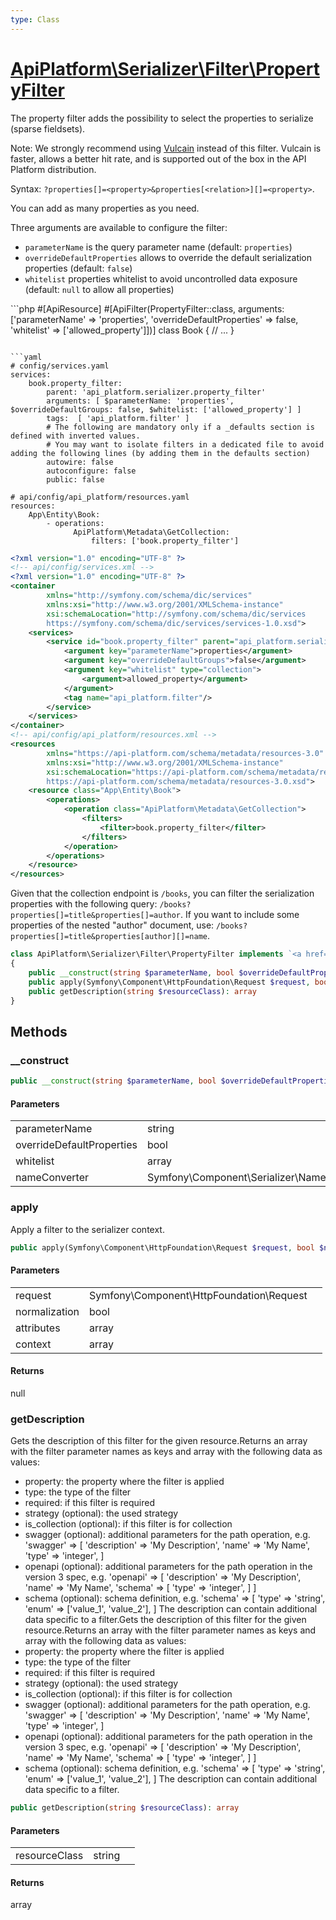 ```yaml
---
type: Class
---
```


# [ApiPlatform\Serializer\Filter\PropertyFilter](/docs/vmain/reference/Serializer/Filter/PropertyFilter)

The property filter adds the possibility to select the properties to serialize (sparse fieldsets).

Note: We strongly recommend using [Vulcain](https://vulcain.rocks/) instead of this filter. Vulcain is faster, allows a better hit rate, and is supported out of the box in the API Platform distribution.

Syntax: `?properties[]=<property>&properties[<relation>][]=<property>`.

You can add as many properties as you need.

Three arguments are available to configure the filter:
- `parameterName` is the query parameter name (default: `properties`)
- `overrideDefaultProperties` allows to override the default serialization properties (default: `false`)
- `whitelist` properties whitelist to avoid uncontrolled data exposure (default: `null` to allow all properties)

<CodeSelector>
```php
<?php
// api/src/Entity/Book.php
use ApiPlatform\Metadata\ApiFilter;
use ApiPlatform\Metadata\ApiResource;
use ApiPlatform\Serializer\Filter\PropertyFilter;

#[ApiResource]
#[ApiFilter(PropertyFilter::class, arguments: ['parameterName' => 'properties', 'overrideDefaultProperties' => false, 'whitelist' => ['allowed_property']])]
class Book
{
    // ...
}
```

```yaml
# config/services.yaml
services:
    book.property_filter:
        parent: 'api_platform.serializer.property_filter'
        arguments: [ $parameterName: 'properties', $overrideDefaultGroups: false, $whitelist: ['allowed_property'] ]
        tags:  [ 'api_platform.filter' ]
        # The following are mandatory only if a _defaults section is defined with inverted values.
        # You may want to isolate filters in a dedicated file to avoid adding the following lines (by adding them in the defaults section)
        autowire: false
        autoconfigure: false
        public: false

# api/config/api_platform/resources.yaml
resources:
    App\Entity\Book:
        - operations:
              ApiPlatform\Metadata\GetCollection:
                  filters: ['book.property_filter']
```

```xml
<?xml version="1.0" encoding="UTF-8" ?>
<!-- api/config/services.xml -->
<?xml version="1.0" encoding="UTF-8" ?>
<container
        xmlns="http://symfony.com/schema/dic/services"
        xmlns:xsi="http://www.w3.org/2001/XMLSchema-instance"
        xsi:schemaLocation="http://symfony.com/schema/dic/services
        https://symfony.com/schema/dic/services/services-1.0.xsd">
    <services>
        <service id="book.property_filter" parent="api_platform.serializer.property_filter">
            <argument key="parameterName">properties</argument>
            <argument key="overrideDefaultGroups">false</argument>
            <argument key="whitelist" type="collection">
                <argument>allowed_property</argument>
            </argument>
            <tag name="api_platform.filter"/>
        </service>
    </services>
</container>
<!-- api/config/api_platform/resources.xml -->
<resources
        xmlns="https://api-platform.com/schema/metadata/resources-3.0"
        xmlns:xsi="http://www.w3.org/2001/XMLSchema-instance"
        xsi:schemaLocation="https://api-platform.com/schema/metadata/resources-3.0
        https://api-platform.com/schema/metadata/resources-3.0.xsd">
    <resource class="App\Entity\Book">
        <operations>
            <operation class="ApiPlatform\Metadata\GetCollection">
                <filters>
                    <filter>book.property_filter</filter>
                </filters>
            </operation>
        </operations>
    </resource>
</resources>
```
</CodeSelector>

Given that the collection endpoint is `/books`, you can filter the serialization properties with the following query: `/books?properties[]=title&properties[]=author`. If you want to include some properties of the nested "author" document, use: `/books?properties[]=title&properties[author][]=name`.


```php
class ApiPlatform\Serializer\Filter\PropertyFilter implements `<a href="/docs/vmain/reference/Serializer/Filter/FilterInterface">ApiPlatform\Serializer\Filter\FilterInterface</a>`, `<a href="/docs/vmain/reference/Metadata/FilterInterface">ApiPlatform\Metadata\FilterInterface</a>`
{
    public __construct(string $parameterName, bool $overrideDefaultProperties, null|array $whitelist, null|Symfony\Component\Serializer\NameConverter\NameConverterInterface $nameConverter)
    public apply(Symfony\Component\HttpFoundation\Request $request, bool $normalization, array $attributes, array $context): null
    public getDescription(string $resourceClass): array
}
```
## Methods

### __construct



```php
public __construct(string $parameterName, bool $overrideDefaultProperties, null|array $whitelist, null|Symfony\Component\Serializer\NameConverter\NameConverterInterface $nameConverter)
```

#### Parameters

<table><tbody>
<tr><td>parameterName</td><td>string</td><td></td></tr><tr><td>overrideDefaultProperties</td><td>bool</td><td></td></tr><tr><td>whitelist</td><td>array</td><td></td></tr><tr><td>nameConverter</td><td>Symfony\Component\Serializer\NameConverter\NameConverterInterface</td><td></td></tr>
</tbody>
</table>

### apply

Apply a filter to the serializer context.

```php
public apply(Symfony\Component\HttpFoundation\Request $request, bool $normalization, array $attributes, array $context): null
```

#### Parameters

<table><tbody>
<tr><td>request</td><td>Symfony\Component\HttpFoundation\Request</td><td></td></tr><tr><td>normalization</td><td>bool</td><td></td></tr><tr><td>attributes</td><td>array</td><td></td></tr><tr><td>context</td><td>array</td><td></td></tr>
</tbody>
</table>

#### Returns

null

### getDescription

Gets the description of this filter for the given resource.Returns an array with the filter parameter names as keys and array with the following data as values:
  - property: the property where the filter is applied
  - type: the type of the filter
  - required: if this filter is required
  - strategy (optional): the used strategy
  - is_collection (optional): if this filter is for collection
  - swagger (optional): additional parameters for the path operation,
    e.g. 'swagger' => [
      'description' => 'My Description',
      'name' => 'My Name',
      'type' => 'integer',
    ]
  - openapi (optional): additional parameters for the path operation in the version 3 spec,
    e.g. 'openapi' => [
      'description' => 'My Description',
      'name' => 'My Name',
      'schema' => [
         'type' => 'integer',
      ]
    ]
  - schema (optional): schema definition,
    e.g. 'schema' => [
      'type' => 'string',
      'enum' => ['value_1', 'value_2'],
    ]
The description can contain additional data specific to a filter.Gets the description of this filter for the given resource.Returns an array with the filter parameter names as keys and array with the following data as values:
  - property: the property where the filter is applied
  - type: the type of the filter
  - required: if this filter is required
  - strategy (optional): the used strategy
  - is_collection (optional): if this filter is for collection
  - swagger (optional): additional parameters for the path operation,
    e.g. 'swagger' => [
      'description' => 'My Description',
      'name' => 'My Name',
      'type' => 'integer',
    ]
  - openapi (optional): additional parameters for the path operation in the version 3 spec,
    e.g. 'openapi' => [
      'description' => 'My Description',
      'name' => 'My Name',
      'schema' => [
         'type' => 'integer',
      ]
    ]
  - schema (optional): schema definition,
    e.g. 'schema' => [
      'type' => 'string',
      'enum' => ['value_1', 'value_2'],
    ]
The description can contain additional data specific to a filter.

```php
public getDescription(string $resourceClass): array
```

#### Parameters

<table><tbody>
<tr><td>resourceClass</td><td>string</td><td></td></tr>
</tbody>
</table>

#### Returns

array
